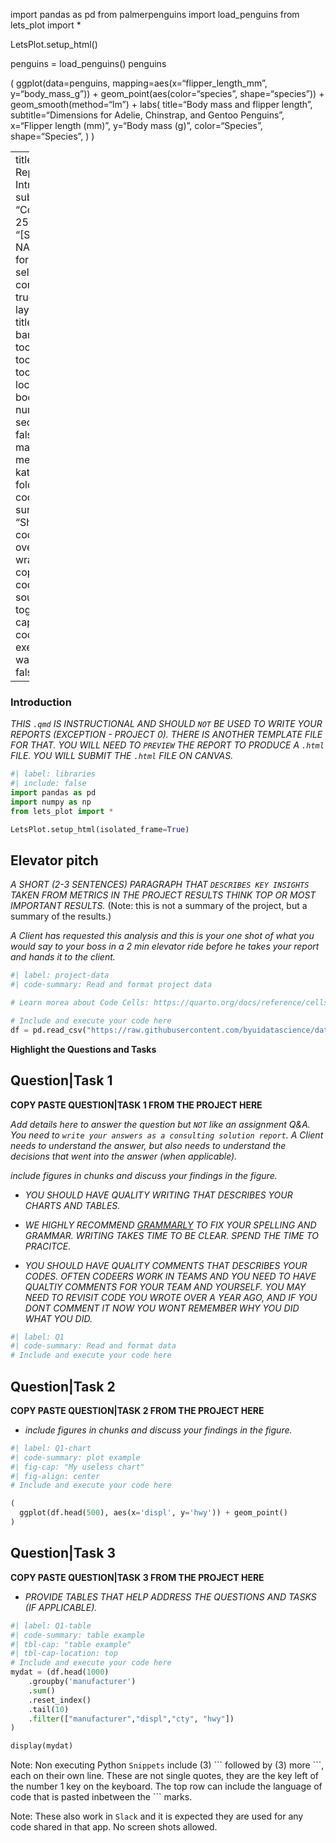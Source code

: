 import pandas as pd
from palmerpenguins import load_penguins
from lets_plot import *

LetsPlot.setup_html()

penguins = load_penguins()
penguins

(
    ggplot(data=penguins, mapping=aes(x="flipper_length_mm", y="body_mass_g"))
    + geom_point(aes(color="species", shape="species"))
    + geom_smooth(method="lm")
    + labs(
        title="Body mass and flipper length",
        subtitle="Dimensions for Adelie, Chinstrap, and Gentoo Penguins",
        x="Flipper length (mm)",
        y="Body mass (g)",
        color="Species",
        shape="Species",
    )
)

---
title: "Client Report - Introduction"
subtitle: "Course DS 250"
author: "[STUDENT NAME]"
format:
  html:
    self-contained: true
    page-layout: full
    title-block-banner: true
    toc: true
    toc-depth: 3
    toc-location: body
    number-sections: false
    html-math-method: katex
    code-fold: true
    code-summary: "Show the code"
    code-overflow: wrap
    code-copy: hover
    code-tools:
        source: false
        toggle: true
        caption: See code
execute: 
  warning: false
    
---

### Introduction

_THIS `.qmd` IS INSTRUCTIONAL AND SHOULD `NOT` BE USED TO WRITE YOUR REPORTS (EXCEPTION - PROJECT 0). THERE IS ANOTHER TEMPLATE FILE FOR THAT. YOU WILL NEED TO `PREVIEW` THE REPORT TO PRODUCE A `.html` FILE. YOU WILL SUBMIT THE `.html` FILE ON CANVAS._

```python
#| label: libraries
#| include: false
import pandas as pd
import numpy as np
from lets_plot import *

LetsPlot.setup_html(isolated_frame=True)
```


## Elevator pitch
_A SHORT (2-3 SENTENCES) PARAGRAPH THAT `DESCRIBES KEY INSIGHTS` TAKEN FROM METRICS IN THE PROJECT RESULTS THINK TOP OR MOST IMPORTANT RESULTS._ (Note: this is not a summary of the project, but a summary of the results.)

_A Client has requested this analysis and this is your one shot of what you would say to your boss in a 2 min elevator ride before he takes your report and hands it to the client._

```python
#| label: project-data
#| code-summary: Read and format project data

# Learn morea about Code Cells: https://quarto.org/docs/reference/cells/cells-jupyter.html

# Include and execute your code here
df = pd.read_csv("https://raw.githubusercontent.com/byuidatascience/data4python4ds/master/data-raw/mpg/mpg.csv")
```

__Highlight the Questions and Tasks__

## Question|Task 1

__COPY PASTE QUESTION|TASK 1 FROM THE PROJECT HERE__

_Add details here to answer the question but `NOT` like an assignment Q&A. You need to `write your answers as a consulting solution report`. A Client needs to understand the answer, but also needs to understand the decisions that went into the answer (when applicable)._

_include figures in chunks and discuss your findings in the figure._

- _YOU SHOULD HAVE QUALITY WRITING THAT DESCRIBES YOUR CHARTS AND TABLES._

- _WE HIGHLY RECOMMEND [GRAMMARLY](https://grammarly.com/) TO FIX YOUR SPELLING AND GRAMMAR. WRITING TAKES TIME TO BE CLEAR. SPEND THE TIME TO PRACITCE._ 

- _YOU SHOULD HAVE QUALITY COMMENTS THAT DESCRIBES YOUR CODES. OFTEN CODEERS WORK IN TEAMS AND YOU NEED TO HAVE QUALTIY COMMENTS FOR YOUR TEAM AND YOURSELF. YOU MAY NEED TO REVISIT CODE YOU WROTE OVER A YEAR AGO, AND IF YOU DONT COMMENT IT NOW YOU WONT REMEMBER WHY YOU DID WHAT YOU DID._

```python
#| label: Q1
#| code-summary: Read and format data
# Include and execute your code here


```

## Question|Task 2

__COPY PASTE QUESTION|TASK 2 FROM THE PROJECT HERE__

- _include figures in chunks and discuss your findings in the figure._

```python
#| label: Q1-chart
#| code-summary: plot example
#| fig-cap: "My useless chart"
#| fig-align: center
# Include and execute your code here

(
  ggplot(df.head(500), aes(x='displ', y='hwy')) + geom_point()
)
```

## Question|Task 3

__COPY PASTE QUESTION|TASK 3 FROM THE PROJECT HERE__

- _PROVIDE TABLES THAT HELP ADDRESS THE QUESTIONS AND TASKS (IF APPLICABLE)._

```python
#| label: Q1-table
#| code-summary: table example
#| tbl-cap: "table example"
#| tbl-cap-location: top
# Include and execute your code here
mydat = (df.head(1000)
    .groupby('manufacturer')
    .sum()
    .reset_index()
    .tail(10)
    .filter(["manufacturer","displ","cty", "hwy"])
)

display(mydat)

```


Note: Non executing Python `Snippets` include (3) \`\`\` followed by (3) more \`\`\`, each on their own line. These are not single quotes, they are the key left of the number 1 key on the keyboard. The top row can include the language of code that is pasted inbetween the \`\`\`  marks. 

Note: These also work in `Slack` and it is expected they are used for any code shared in that app. No screen shots allowed.

